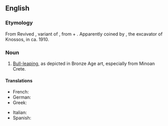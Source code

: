 ==English==
{{wikipedia|lang=en}}

===Etymology===
From Revived {{etyl|grc|en}} {{m|grc|ταυροκαθάψια}}, variant of {{m|grc|ταυροκάθαψις}}, from {{m|grc|ταῦρος||bull}} + {{m|grc|κάθαψις}}. Apparently coined by {{w|Arthur Evans}}, the excavator of Knossos, in ca. 1910.

===Noun===
{{en-noun|-}}

# {{label|en|rare}} [[bull-leaping|Bull-leaping]], as depicted in Bronze Age art, especially from Minoan Crete.

====Translations====
{{trans-top|bull-leaping}}
* French: {{t|fr|taurokathapsie|f}}
* German: {{t|de|Stiersprung|m}}
* Greek: {{t|el|ταυροκαθάψια|f}}
{{trans-mid}}
* Italian: {{t|it|taurocatapsia|f}}
* Spanish: {{t|es|taurocatapsia|f}}
{{trans-bottom}}